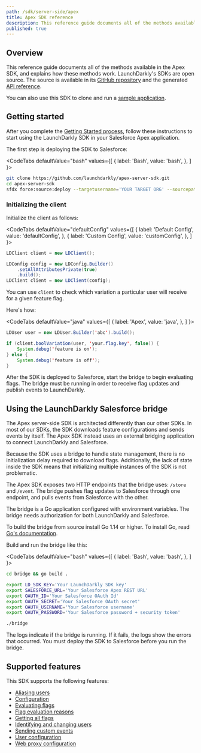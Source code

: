 ```yaml
---
path: /sdk/server-side/apex
title: Apex SDK reference
description: This reference guide documents all of the methods available in the Apex SDK, and explains how these methods work.
published: true
---
```


## Overview

This reference guide documents all of the methods available in the Apex SDK, and explains how these methods work. LaunchDarkly's SDKs are open source. The source is available in its [GitHub repository](https://github.com/launchdarkly/apex-server-sdk) and the generated [API reference](https://github.com/launchdarkly/apex-server-sdk/blob/master/doc.md).

You can also use this SDK to clone and run a [sample application](https://github.com/launchdarkly/hello-apex-server).

## Getting started

After you complete the [Getting Started process](/home/getting-started), follow these instructions to start using the LaunchDarkly SDK in your Salesforce Apex application.

The first step is deploying the SDK to Salesforce:

<CodeTabs
  defaultValue="bash"
  values={[
    { label: 'Bash', value: 'bash', },
  ]
}>
<CodeTabItem value="bash">

```bash
git clone https://github.com/launchdarkly/apex-server-sdk.git
cd apex-server-sdk
sfdx force:source:deploy --targetusername='YOUR TARGET ORG' --sourcepath='force-app'
```

</CodeTabItem>
</CodeTabs>

### Initializing the client

Initialize the client as follows:

<CodeTabs
  defaultValue="defaultConfig"
  values={[
    { label: 'Default Config', value: 'defaultConfig', },
    { label: 'Custom Config', value: 'customConfig', },
  ]
}>
<CodeTabItem value="defaultConfig">

```java
LDClient client = new LDClient();
```

</CodeTabItem>
<CodeTabItem value="customConfig">

```java
LDConfig config = new LDConfig.Builder()
    .setAllAttributesPrivate(true)
    .build();
LDClient client = new LDClient(config);
```

</CodeTabItem>
</CodeTabs>

You can use `client` to check which variation a particular user will receive for a given feature flag.

Here's how:

<CodeTabs
  defaultValue="java"
  values={[
    { label: 'Apex', value: 'java', },
  ]
}>
<CodeTabItem value="java">

```java
LDUser user = new LDUser.Builder('abc').build();

if (client.boolVariation(user, 'your.flag.key', false)) {
    System.debug('feature is on');
} else {
    System.debug('feature is off');
}
```

</CodeTabItem>
</CodeTabs>

After the SDK is deployed to Salesforce, start the bridge to begin evaluating flags. The bridge must be running in order to receive flag updates and publish events to LaunchDarkly.

## Using the LaunchDarkly Salesforce bridge

The Apex server-side SDK is architected differently than our other SDKs. In most of our SDKs, the SDK downloads feature configurations and sends events by itself. The Apex SDK instead uses an external bridging application to connect LaunchDarkly and Salesforce.

Because the SDK uses a bridge to handle state management, there is no initialization delay required to download flags. Additionally, the lack of state inside the SDK means that initializing multiple instances of the SDK is not problematic.

The Apex SDK exposes two HTTP endpoints that the bridge uses: `/store` and `/event`. The bridge pushes flag updates to Salesforce through one endpoint, and pulls events from Salesforce with the other.

The bridge is a Go application configured with environment variables. The bridge needs authorization for both LaunchDarkly and Salesforce.

To build the bridge from source install Go 1.14 or higher. To install Go, read [Go's documentation](https://golang.org/doc/install).

Build and run the bridge like this:

<CodeTabs
  defaultValue="bash"
  values={[
    { label: 'Bash', value: 'bash', },
  ]
}>
<CodeTabItem value="bash">

```bash
cd bridge && go build .

export LD_SDK_KEY='Your LaunchDarkly SDK key'
export SALESFORCE_URL='Your Salesforce Apex REST URL'
export OAUTH_ID='Your Salesforce OAuth Id'
export OAUTH_SECRET='Your Salesforce OAuth secret'
export OAUTH_USERNAME='Your Salesforce username'
export OAUTH_PASSWORD='Your Salesforce password + security token'

./bridge
```

</CodeTabItem>
</CodeTabs>

The logs indicate if the bridge is running. If it fails, the logs show the errors that occurred. You must deploy the SDK to Salesforce before you run the bridge.

## Supported features

This SDK supports the following features:

* [Aliasing users](/sdk/features/aliasing-users#apex)
* [Configuration](/sdk/features/config#apex)
* [Evaluating flags](/sdk/features/evaluating#apex)
* [Flag evaluation reasons](/sdk/features/evaluation-reasons#apex)
* [Getting all flags](/sdk/features/all-flags#apex)
* [Identifying and changing users](/sdk/features/identify#apex)
* [Sending custom events](/sdk/features/events#apex)
* [User configuration](/sdk/features/user-config#apex)
* [Web proxy configuration](/sdk/features/web-proxy#apex)
